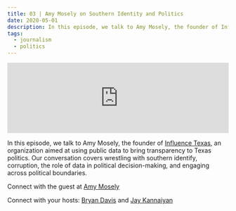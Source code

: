 ```yaml
---
title: 03 | Amy Mosely on Southern Identity and Politics
date: 2020-05-01
description: In this episode, we talk to Amy Mosely, the founder of Influence Texas, an organization aimed at using public data to bring transparency to Texas politics.
tags:
  - journalism
  - politics
---
```


<iframe src="https://anchor.fm/heart-of-the-matter/embed/episodes/03--Amy-Mosely-on-Southern-Identity-and-Politics-edgfk0/a-a23329m" height="160px" width="100%" frameborder="0" scrolling="no"></iframe>

In this episode, we talk to Amy Mosely, the founder of [Influence Texas](https://www.influencetexas.com/), an organization aimed at using public data to bring transparency to Texas politics. Our conversation covers wrestling with southern identify, corruption, the role of data in political decision-making, and engaging across political boundaries.

Connect with the guest at [Amy Mosely](https://www.linkedin.com/in/amymcculloughmosley/)

Connect with your hosts: [Bryan Davis](https://www.linkedin.com/in/bryangilbertdavis/) and [Jay Kannaiyan](https://jaykannaiyan.com)